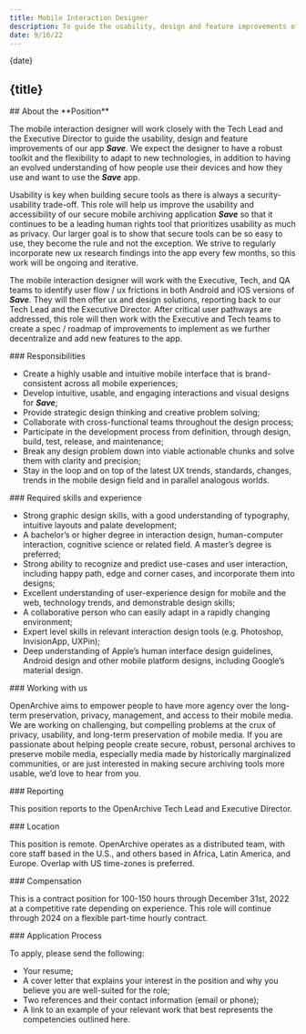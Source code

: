 ```yaml
---
title: Mobile Interaction Designer
description: To guide the usability, design and feature improvements of our app Save, we’re seeking a mobile designer who will identify user flow / ux frictions, offer ux and design solutions, and create a roadmap of improvements to implement.
date: 9/16/22
---
```



<JobHeaderSection>
{date}

## {title}

</JobHeaderSection>

<AboutSection />

<AboutPositionSection>
## About the **Position**

The mobile interaction designer will work closely with the Tech Lead and the Executive Director to guide the usability, design and feature improvements of our app **_Save_**. We expect the designer to have a robust toolkit and the flexibility to adapt to new technologies, in addition to having an evolved understanding of how people use their devices and how they use and want to use the **_Save_** app.

Usability is key when building secure tools as there is always a security-usability trade-off. This role will help us improve the usability and accessibility of our secure mobile archiving application **_Save_** so that it continues to be a leading human rights tool that prioritizes usability as much as privacy. Our larger goal is to show that secure tools can be so easy to use, they become the rule and not the exception. We strive to regularly incorporate new ux research findings into the app every few months, so this work will be ongoing and iterative.

The mobile interaction designer will work with the Executive, Tech, and QA teams to identify user flow / ux frictions in both Android and iOS versions of **_Save_**. They will then offer ux and design solutions, reporting back to our Tech Lead and the Executive Director. After critical user pathways are addressed, this role will then work with the Executive and Tech teams to create a spec / roadmap of improvements to implement as we further decentralize and add new features to the app.  
  
</AboutPositionSection>

<DetailsSection>
<DetailItem>
### Responsibilities

- Create a highly usable and intuitive mobile interface that is brand-consistent across all mobile experiences;
- Develop intuitive, usable, and engaging interactions and visual designs for **_Save_**;
- Provide strategic design thinking and creative problem solving;
- Collaborate with cross-functional teams throughout the design process;
- Participate in the development process from definition, through design, build, test, release, and maintenance;
- Break any design problem down into viable actionable chunks and solve them with clarity and precision;
- Stay in the loop and on top of the latest UX trends, standards, changes, trends in the mobile design field and in parallel analogous worlds.
  
</DetailItem>
<DetailItem>
### Required skills and experience

- Strong graphic design skills, with a good understanding of typography, intuitive layouts and palate development;
- A bachelor’s or higher degree in interaction design, human-computer interaction, cognitive science or related field. A master’s degree is preferred;
- Strong ability to recognize and predict use-cases and user interaction, including happy path, edge and corner cases, and incorporate them into designs;
- Excellent understanding of user-experience design for mobile and the web, technology trends, and demonstrable design skills;
- A collaborative person who can easily adapt in a rapidly changing environment;
- Expert level skills in relevant interaction design tools  (e.g. Photoshop, InvisionApp, UXPin);
- Deep understanding of Apple’s human interface design guidelines, Android design and other mobile platform designs, including Google’s material design.

</DetailItem>
<DetailItem>
  ### Working with us

OpenArchive aims to empower people to have more agency over the long-term preservation, privacy, management, and access to their mobile media. We are working on challenging, but compelling problems at the crux of privacy, usability, and long-term preservation of mobile media. If you are passionate about helping people create secure, robust, personal archives to preserve mobile media, especially media made by historically marginalized communities, or are just interested in making secure archiving tools more usable, we’d love to hear from you.

</DetailItem>
<DetailItem>
  ### Reporting

This position reports to the OpenArchive Tech Lead and Executive Director.

</DetailItem>
<DetailItem>
  ### Location

This position is remote. OpenArchive operates as a distributed team, with core staff based in the U.S., and others based in Africa, Latin America, and Europe. Overlap with US time-zones is preferred.

</DetailItem>
<DetailItem>
  ### Compensation

This is a contract position for 100-150 hours through December 31st, 2022 at a competitive rate depending on experience. This role will continue through 2024 on a flexible part-time hourly contract.

</DetailItem>
<DetailItem>
  ### Application Process

To apply, please send the following:

- Your resume;
- A cover letter that explains your interest in the position and why you believe you are well-suited for the role;
- Two references and their contact information (email or phone);
- A link to an example of your relevant work that best represents the competencies outlined here.

</DetailItem>
</DetailsSection>

<DiverseSection />
